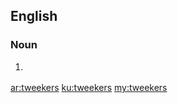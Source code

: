==English==

===Noun===
{{head|en|noun plural form}}

# {{plural of|tweeker|lang=en}} {{misspelling of|tweaker|lang=en}}

[[ar:tweekers]]
[[ku:tweekers]]
[[my:tweekers]]